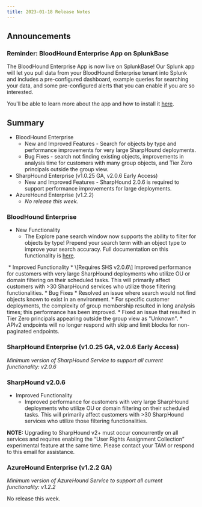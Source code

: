 ```yaml
---
title: 2023-01-18 Release Notes
---
```


## Announcements

### Reminder: BloodHound Enterprise App on SplunkBase

The BloodHound Enterprise App is now live on SplunkBase! Our Splunk app will let you pull data from your BloodHound Enterprise tenant into Splunk and includes a pre-configured dashboard, example queries for searching your data, and some pre-configured alerts that you can enable if you are so interested.

You'll be able to learn more about the app and how to install it [here](/hc/en-us/articles/Integrate-BloodHound-Enterprise-with-Splunk).

## Summary

* BloodHound Enterprise
    * New and Improved Features - Search for objects by type and performance improvements for very large SharpHound deployments.
    * Bug Fixes - search not finding existing objects, improvements in analysis time for customers with many group objects, and Tier Zero principals outside the group view.
* SharpHound Enterprise (v1.0.25 GA, v2.0.6 Early Access)
    * New and Improved Features - SharpHound 2.0.6 is required to support performance improvements for large deployments.
* AzureHound Enterprise (v1.2.2)
    * _No release this week._

### BloodHound Enterprise

* New Functionality
    * The Explore pane search window now supports the ability to filter for objects by type! Prepend your search term with an object type to improve your search accuracy. Full documentation on this functionality is [here](/hc/en-us/articles/Explore-Search-for-Objects).
<Frame>
  <img src="/assets/image-31.png" alt=""/>
</Frame>
* Improved Functionality
    * \[Requires SHS v2.0.6\] Improved performance for customers with very large SharpHound deployments who utilize OU or domain filtering on their scheduled tasks. This will primarily affect customers with >30 SharpHound services who utilize those filtering functionalities.
* Bug Fixes
    * Resolved an issue where search would not find objects known to exist in an environment.
    * For specific customer deployments, the complexity of group membership resulted in long analysis times; this performance has been improved.
    * Fixed an issue that resulted in Tier Zero principals appearing outside the group view as "Unknown".
    * APIv2 endpoints will no longer respond with skip and limit blocks for non-paginated endpoints.

### SharpHound Enterprise (v1.0.25 GA, v2.0.6 Early Access)

_Minimum version of SharpHound Service to support all current functionality: v2.0.6_

### SharpHound v2.0.6

* Improved Functionality
    * Improved performance for customers with very large SharpHound deployments who utilize OU or domain filtering on their scheduled tasks. This will primarily affect customers with >30 SharpHound services who utilize those filtering functionalities.

**NOTE:** Upgrading to SharpHound v2+ must occur concurrently on all services and requires enabling the “User Rights Assignment Collection” experimental feature at the same time. Please contact your TAM or respond to this email for assistance.

### AzureHound Enterprise (v1.2.2 GA)

_Minimum version of AzureHound Service to support all current functionality: v1.2.2_

No release this week.


